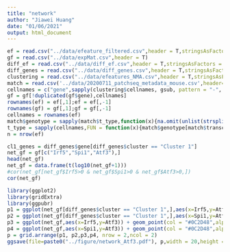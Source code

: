 ---
title: "network"
author: "Jiawei Huang"
date: "01/06/2021"
output: html_document
---

```{r}
ef = read.csv("../data/efeature_filtered.csv",header = T,stringsAsFactors = F)
gf = read.csv("../data/expMat.csv",header = T)
diff_ef = read.csv("../data/diff_ef.csv",header = T,stringsAsFactors = F)
diff_genes = read.csv("../data/diff_genes.csv",header = T,stringsAsFactors = F)
clustering = read.csv("../data/efeatures_NMA.csv",header = T,stringsAsFactors = F)
match = read.csv('../data/20200711_patchseq_metadata_mouse.csv',header=T,check.names = F,stringsAsFactors = F)
cellnames = c("gene",sapply(clustering$cellnames, gsub, pattern = "-", replacement = ".", fixed = TRUE))
gf = gf[!duplicated(gf$gene),cellnames]
rownames(ef) = ef[,1];ef = ef[,-1]
rownames(gf) = gf[,1];gf = gf[,-1]
cellnames = rownames(ef)
match$genotype = sapply(match$t_type,function(x){na.omit(unlist(strsplit(x, " ")))[1]})
t_type = sapply(cellnames,FUN = function(x){match$genotype[match$transcriptomics_sample_id==x]})
n = nrow(ef)
```

```{r}
cl1_genes = diff_genes$gene[diff_genes$cluster == "Cluster 1"]
net_gf = gf[c("Irf5","Spi1","Atf3"),]
head(net_gf)
net_gf = data.frame(t(log10(net_gf+1)))
#cor(net_gf[net_gf$Irf5>0 & net_gf$Spi1>0 & net_gf$Atf3>0,])
cor(net_gf)
```

```{r}
library(ggplot2)
library(gridExtra)
library(ggpubr)
p1 = ggplot(net_gf[diff_genes$cluster == "Cluster 1",],aes(x=Irf5,y=Atf3)) + geom_point(col = "#0C2D48",alpha = 0.6,size = 2) + theme_minimal() + stat_cor(method="pearson") + ggtitle("cluster1 visual")
p2 = ggplot(net_gf[diff_genes$cluster == "Cluster 1",],aes(x=Spi1,y=Atf3)) + geom_point(col = "#0C2D48",alpha = 0.6,size = 2) + theme_minimal() + stat_cor(method="pearson")+ ggtitle("cluster1 visual")
p3 = ggplot(net_gf,aes(x=Irf5,y=Atf3)) + geom_point(col = "#0C2D48",alpha = 0.6,size = 2) + theme_minimal() + stat_cor(method="pearson")+ ggtitle("all cells visual")
p4 = ggplot(net_gf,aes(x=Spi1,y=Atf3)) + geom_point(col = "#0C2D48",alpha = 0.6,size = 2) + theme_minimal() + stat_cor(method="pearson")+ ggtitle("all cells visual")
p = grid.arrange(p1, p2,p3,p4, nrow = 2,ncol = 2)
ggsave(file=paste0("../figure/network_Atf3.pdf"), p,width = 20,height = 20, units = "cm")
```



